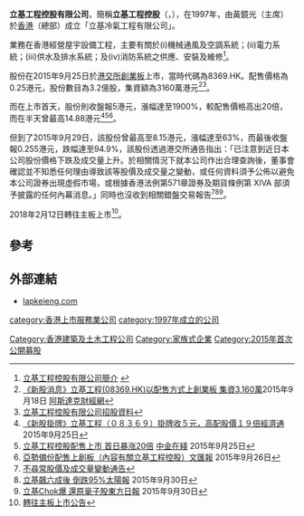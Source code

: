 '''立基工程控股有限公司'''，簡稱'''立基工程控股'''（'''{{lang-en|Lap Kei Engineering (Holdings) Limited}}'''，{{hkex|1690}}），在1997年，由黃鏡光（主席）於[[香港|香港]]（總部）成立「立基冷氣工程有限公司」。

業務在香港經營屋宇設備工程，主要有關於(i)機械通風及空調系統；(ii)電力系統；(iii)供水及排水系統；及(iv)消防系統之供應、安裝及維修<ref>[http://www.lapkeieng.com/About.Asp 立基工程控股有限公司簡介] {{webarchive|url=https://web.archive.org/web/20151010142808/http://www.lapkeieng.com/About.Asp |date=2015-10-10 }}</ref>。

股份在2015年9月25日於[[港交所|港交所]][[香港創業板|創業板]]上市，當時代碼為8369.HK。配售價格為0.25港元，股份數目為3.2億股，集資額為3160萬港元<ref>[http://www.aastocks.com/tc/stocks/news/aafn-news/NOW.692912/1 《新股消息》立基工程(08369.HK)以配售方式上創業板 集資3,160萬]2015年9月18日 [[阿斯達克財經網|阿斯達克財經網]]</ref><ref>[http://www.hkexnews.hk/listedco/listconews/GEM/2015/0918/GLN20150918008_C.pdf 立基工程控股有限公司招股資料]</ref>。

而在上市首天，股份則收盤報5港元，漲幅達至1900%，較配售價格高出20倍，而在半天曾最高14.88港元<ref>[https://www.etnet.com.hk/www/tc/news/categorized_news_detail.php?newsid=ETN250925966&page=1&category=latest 《新股掛牌》立基工程（０８３６９）掛牌收５元，高配股價１９倍][[經濟通|經濟通]] 2015年9月25日</ref><ref>[http://hkstock.cnfol.com/gangguzixun/20150925/21515260.shtml 立基工程控股配售上市 首日暴涨20倍] {{Wayback|url=http://hkstock.cnfol.com/gangguzixun/20150925/21515260.shtml |date=20150927223853 }}[[中金在綫|中金在綫]] 2015年9月25日</ref><ref>[http://paper.wenweipo.com/2015/09/26/FI1509260021.htm 亞勢備份配售上創板（內容有關立基工程控股）][[文汇报_(香港)|文匯報]] 2015年9月26日</ref>。

但到了2015年9月29日，該股份曾最高至8.15港元，漲幅達至63%，而最後收盤報0.255港元，跌幅達至94.9%，該股份透過港交所通告指出：「已注意到近日本公司股份價格下跌及成交量上升。於相關情況下就本公司作出合理查詢後，董事會確認並不知悉任何理由導致該等股價及成交量之變動，或任何資料須予公佈以避免本公司證券出現虛假市場，或根據香港法例第571章證券及期貨條例第 XIVA 部須予披露的任何內幕消息。」同時也沒收到相關錯盤交易報告<REF>[http://www.hkexnews.hk/listedco/listconews/gem/2015/0929/GLN20150929150_C.pdf 不尋常股價及成交量變動通告]</REF><REF>[http://the-sun.on.cc/cnt/finance/20150930/00434_011.html 立基飆六成後 倒跌95%][[太陽報|太陽報]] 2015年9月30日</REF><REF>[http://orientaldaily.on.cc/cnt/finance/20150930/00202_016.html 立基Chok爆 還原毫子股][[東方日報|東方日報]] 2015年9月30日</REF>。

2018年2月12日轉往主板上市<REF>[http://www.hkexnews.hk/listedco/listconews/SEHK/2018/0202/LTN20180202806_C.pdf 轉往主板上市公告]</REF>。

==參考==
{{reflist}}

==外部連結==
*[http://www.lapkeieng.com/ lapkeieng.com]

[[Category:香港建築及土木工程公司|Category:香港建築及土木工程公司]]
[[category:香港上市服務業公司|category:香港上市服務業公司]]
[[category:1997年成立的公司|category:1997年成立的公司]]
[[Category:家族式企業|Category:家族式企業]]
[[Category:2015年首次公開募股|Category:2015年首次公開募股]]